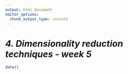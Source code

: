 ```yaml
---
output: html_document
editor_options: 
  chunk_output_type: console
---
```


# *4. Dimensionality reduction techniques - week 5*
```r
date()
```

